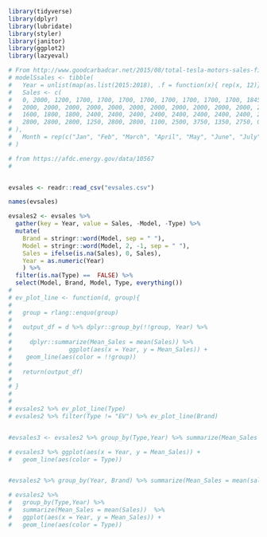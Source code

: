 




```r
library(tidyverse)
library(dplyr)
library(lubridate)
library(styler)
library(janitor)
library(ggplot2)
library(lazyeval)
```

```r
# From http://www.goodcarbadcar.net/2015/08/total-tesla-motors-sales-figures-usa-canada/
# modelSsales <- tibble(
#   Year = unlist(map(as.list(2015:2018), .f = function(x){ rep(x, 12)})),
#   Sales <- c(
#   0, 2000, 1200, 1700, 1700, 1700, 1700, 1700, 1700, 1700, 1700, 1845,
#   2000, 2000, 2000, 2000, 2000, 2000, 2000, 2000, 2000, 2000, 2000, 2000,
#   1600, 1800, 1800, 2400, 2400, 2400, 2400, 2400, 2400, 2400, 2400, 2400,
#   2800, 2800, 2800, 1250, 2800, 2800, 1100, 2500, 3750, 1350, 2750, 0
# ),
#   Month = rep(c("Jan", "Feb", "March", "April", "May", "June", "July", "August", "September", "October", "November", "December"), 4)
# )
```


```r
# from https://afdc.energy.gov/data/10567
# 


evsales <- readr::read_csv("evsales.csv")

names(evsales)

evsales2 <- evsales %>%
  gather(key = Year, value = Sales, -Model, -Type) %>%
  mutate(
    Brand = stringr::word(Model, sep = " "),
    Model = stringr::word(Model, 2, -1, sep = " "),
    Sales = ifelse(is.na(Sales), 0, Sales),
    Year = as.numeric(Year)
    ) %>%
  filter(is.na(Type) ==  FALSE) %>%
  select(Model, Brand, Model, Type, everything())
# 
# ev_plot_line <- function(d, group){
#   
#   group = rlang::enquo(group)
#   
#   output_df = d %>% dplyr::group_by(!!group, Year) %>%
#   
#     dplyr::summarize(Mean_Sales = mean(Sales)) %>%
#                ggplot(aes(x = Year, y = Mean_Sales)) +
#    geom_line(aes(color = !!group))
#   
#   return(output_df)
#               
# }
# 
# 
# evsales2 %>% ev_plot_line(Type)
# evsales2 %>% filter(Type != "EV") %>% ev_plot_line(Brand)


#evsales3 <- evsales2 %>% group_by(Type,Year) %>% summarize(Mean_Sales = mean(Sales))

# evsales3 %>% ggplot(aes(x = Year, y = Mean_Sales)) +
#   geom_line(aes(color = Type))


#evsales2 %>% group_by(Year, Brand) %>% summarize(Mean_Sales = mean(sales))

# evsales2 %>%
#   group_by(Type,Year) %>%
#   summarize(Mean_Sales = mean(Sales))  %>%
#   ggplot(aes(x = Year, y = Mean_Sales)) +
#   geom_line(aes(color = Type)) 
```


